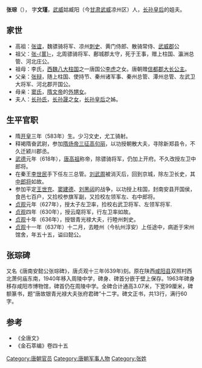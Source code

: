 {{Otheruses|张琮 (消歧义)}}
{{no footnotes|time=2013-06-08T03:17:34+00:00}}
'''张琮'''（{{bd|583年||637年|12月|张}}）， 字'''文瑾'''，[[武威|武威]]姑臧阳（今[[甘肃|甘肃]][[武威|武威]]凉州区）人，[[长孙皇后|长孙皇后]]的姐夫。

==家世==
* 高祖：[[张谊|张谊]]，魏骠骑将军、凉州[[刺史|刺史]]、黄门侍郎、散骑常侍、[[武威郡|武威郡]]公
* 祖父：[[张暠|张-{暠}-]]，北周骠骑将军、鄜城郡太守，死于王事，赠上柱国、瀛洲总管、河北庄公。
* 祖母：李氏，[[西魏八大柱国|西魏八大柱国]]之一唐国公[[李虎|李虎]]之女。唐朝赠[[信都郡大长公主|信都郡大长公主]]。
* 父亲：[[张辩|张辩]]，随上柱国、使持节、秦州诸军事、秦州总管、潭州总管、左武卫大将军、河北郡开国公。
* 母亲：[[窦氏|窦氏]]，[[隋文帝|隋文帝]]的[[河南竇氏|外甥女]]。
* 夫人：[[长孙氏|长孙氏]]，[[长孙晟|长孙晟]]之[[河南长孙氏|女]]，[[长孙皇后|长孙皇后]]之姊。

==生平官职==
* 隋[[开皇|开皇]]三年（583年）生。少习文史，尤工骑射。
* 释褐隋奋武尉，参加[[隋与高句丽的战争|隋炀帝三征高句丽]]，以功授朝散大夫，寻除新郑县令，不久迁颍川郡丞。
* [[武德|武德]]元年（618年），[[唐高祖|唐高祖]]称帝，除骠骑将军，仍加上开府。不久改授左卫中郎将。
* 在秦王[[李世民|李世民]]手下任左三总管。[[刘武周|刘武周]]被消灭后，回到京城，除左卫长史，其[[中郎将|中郎将]]如故。
* 参加平定[[王世充|王世充]]、[[窦建德|窦建德]]、[[刘黑闼|刘黑闼]]的战争，以功授上柱国，封南安县开国侯，食邑七百户，又捡校参旗军副，又捡校左领军左、右中郎将。
* [[贞观|贞观]]元年（627年），授太子左卫率，捡校右武卫将军、左领军将军.
* [[贞观|贞观]]四年（630年），授云麾将军，行左卫率如故。
* [[贞观|贞观]]十年（636年），授银青光禄大夫，行睦州刺史。
* [[贞观|贞观]]十一年（637年）十二月，去睦州（今杭州淳安）上任途中，病逝于宋州馆舍，年五十五，谥曰懿公。

==张琮碑==
又名《唐南安懿公张琮碑》，唐贞观十三年(639年)刻。原在陕西[[咸阳县|咸阳县]]双照村西北萧何庙东南，1940年移入周陵中学，碑身、碑首分嵌于壁上保存。1963年碑身移存咸阳市博物馆，碑首仍在周陵中学。全碑合计通高3.07米，下宽99厘米，碑额篆书，题“唐故银青光禄大夫张府君碑”十二字。碑文正书，共13行，满行60字。
{{Quotation|
唐故银青光禄大夫使持节睦州刺史上柱国南安懿公碑
<br>唐口口口光禄卿使持节口口刺史上柱国口口口口口银青光禄大夫行太子左庶子黎阳公于志宁撰
<br>    夫雨口口蒸，龙兴豹变。补天立极，夷难开其口口，口多士以经纶，驾群雄以戡翦。然则轻车飞将，靡刺举之方，拥节褰帷，无折冲之略。其能入陪乘石，戎章肃於钩陈；出抚名藩，文德被於江介。总英谋以挺秀，敷善政以遐征，见之使君南安公矣。君讳琮，字文瑾，武威姑臧人也。夫运筹帷幄，名忠三杰之先；立效井陉，功居八王之首。属金行不-{兢}-，宇县分崩，凉王建定乱之勋，成割地之业，洪源将导江而俱远，层构与干云而共高。龟组相晖，青紫交映，备在简牒，可略言焉。'''曾祖谊，魏骠骑将军、凉州刺史、黄门侍郎、散骑常侍、武威郡公'''，剖符作牧，恩重玺书，执戟从官，荣隆夕拜。'''祖暠，周骠骑将军、鄜城郡太守，死王事，赠上柱国、瀛洲总管、河北庄公'''。分竹宰民，化光露冕，临难殒命，节重结缨。'''父辩，随上柱国、使持节、秦州诸军事、秦州总管、潭州总管、左武卫大将军、河北郡开国公'''，建旟江表，恩结湘流，横剑禁中，声高文陛。惟公总烟霞之秀气，禀川岳之淑精，器宇深沉，风调爽逸。文昌协上将之略，大树表将军之威。幼挺纵横，缀幡为戏；少怀慷慨，聚米成图。起武安以振威，迈淮阴以贾勇。加以琢磨道德，黼藻仁义，砥名励行，闻诸乡党，资孝为忠，形乎家国。少习文史，尤工骑射。沉沙减灶，既练之于兵书；持短入长，亦精之於剑术。公释褐隋奋武尉，于时东夷未宾，阻辽水以为固，频扰黄龙之戍，亟侵玄菟之城。隋炀帝亲御貔貅，以诛枭獍。公壮-{踰}-投石，捷类搴旗，命赏畴庸，以居其最，特蒙标异，授朝散大夫，寻除新郑县令。公济以宽猛，施以韦弦，遂使单父兴谣，萑蒲息盗。善政既著，俄迁颍川郡丞，此乃魏室之旧都，胡公之故国，玄冠成列，朱轮接轸。公绥之以淳化，肃之以严威，千里扬风，百城仰德。时属随人委驭，海县沸腾，或裂壤而鸱张，或分星而鸮视。丹野涂地，漂杵溺骖。徒怀王允之心，空轸贾生之哭。既而晋野降白云之瑞，秦川开赤玉之图，稷契於是迁虞，张陈所以归汉。高祖太武皇帝御紫极而统天，坐玄扈而则地。文为治本，资德教以化民；武以除残，藉干戈以静难。择贤分器，量器授官，除公骠骑将军，仍加上开府。昔霍氏勋高沙塞，任重中权；黄君望亚鼎司，宠光英府。以今方古，彼何足云？寻改授左卫中郎将。刘武周称兵马邑，结援龙城，挻祸汾阴，连横河曲。今上龚行天罚，公陪从戎麾，蒙授左三总管。公知包三略，勇冠六军，运奇谋以抗千里，舞劲剑而摧八阵。凶徒既殄，反旆还京，除左卫长史，其中郎将如故。王世充早事隋室，委以戎旃，曾无勤王之心，翻肆问鼎之志，莽、卓未足方其罪，浞、豷岂得比其辜？遂使宗社沦胥，怀生板荡。窦建德同恶相济，共为犄角，王师运九变之谋，总〇〇之士，风驱电扫，拉朽摧枯。公预官渡之勋，参崤陵之捷，校功追赏，超绝等伦。刘黑闼建德馀孽，尚蓄狼心。拥兵赵魏，构难漳淦，骋其豕突，未革鸮音，〇〇慕此一戎，遂清九宇。於是稽天息浸，飞岳销尘。饮至策勋，蒙授上柱国，封南安县开国侯，食邑七百户，又捡校参旗军副，又捡校左领左右中郎将。储闱〇〇，卫率近臣，侍奉委之以正人，爪牙寄之以心膂。贞观元年授太子左卫率，捡校右武卫将军、左领军将军，四年蒙授云麾将军，行左卫率如故。于是警〇〇坊，恪勤晨夕，标羽仪於甲观，擅风流於望苑。十年授银青光禄大夫，行睦州刺史。方当斑六条於劲越，歌两岐於全吴。望俗变文身，风移凿齿。绍还珠于合浦，追降凤於颍川。岂谓日〇难翻，阅川不息，忽感何祇之梦，遂同声伯之悲。贞观十一年十二月之任，在道寝疾，薨於宋州馆舍，春秋五十有五，痛结寮执，〇〇行人，考行受名，谥曰懿公，礼也。即以十三年二月十一日，迁厝於始平之原。公德方琬琰，照荆岫而腾晖；材挺栋梁，茂邓林而耸干。破楚入郢之略，平口口齐之谋。弹压六奇，笼盖十策，陈力草昧之始，立功云雷之初，功著升陑，勋高战牧。执戟武帐，八舍禀其军容；受律戎轩，四校-{佇}-其神算。加以地居右戚，望〇〇卿，帝乡近亲，莫之比盛。'''祖母李，景皇帝之女，赠信都郡大长公主。母窦，随文帝之甥。夫人长孙，文德皇后之姊'''。尚主宾王，光华帝戚。鱼轩鹤〇，掩映濯龙，未尝富贵骄人，恒以盛满为戒。方应参八骏之驾，高宴瑶池；陪七佐之游，问道襄野。岂谓九转之方莫效，十枝之景难留，奄切颓山，忽悲幽壤。子口口及子振等，恐炎凉迭代，星纪循环，海变三山，谷迁九地，所以镌金勒石，播美腾芳。譬东都之前，永识滕公之墓；潼亭之侧，长标太尉之坟。乃为铭曰：
<br> 〇〇茂绪，眇眇长澜。七叶辅汉，五世相韩。绩参经启，业预艰难。代总衡辔，世袭衣冠。
<br>山渎降灵，烟霞诞祉。比德-{珪}-璧，齐芳兰芷。冲斗浮光，照车蕴美，纵横韬略，〇〇图史。
<br>运属交丧，时逢屯剥。争窃宝符，-{競}-窥帝籙。礼废諲祀，〇毁龟玉。凶甚拔山，暴-{踰}-比角。
<br>天地初辟，光华方旦。破袁奇策，灭项神算。受脤除残，执柯静难，〇〇三杰，绩邻十乱。
<br>雾撤云销，功成治定。屡典交戟，频膺宠命。裂壤恩隆，分麾礼盛，储坊述职，江皋从政。
<br>岁月易度，生涯若浮。夕峰隐景，夜壑迁舟。雕龙转旆，〇〇迥辀。式镌翠石，永树芳猷。
}}

==参考==
* 《全唐文》
* 《金石萃编》卷四十五

[[Category:唐朝官员|Category:唐朝官员]]
[[Category:唐朝军事人物|Category:唐朝军事人物]]
[[Category:张姓|Category:张姓]]